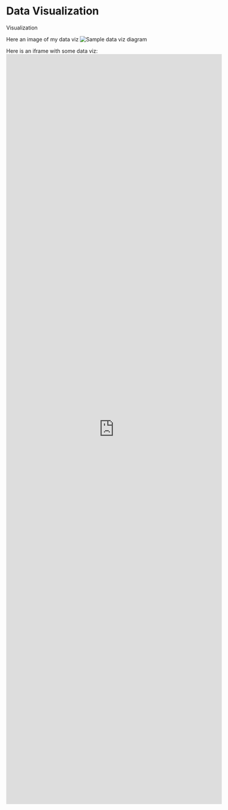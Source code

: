 # Data Visualization

Visualization


Here an image of my data viz 
![Sample data viz diagram](./viz.jpg)


Here is an iframe with some data viz: 
<div><iframe style="width: 60vw; height: 50vh; border: none;" src="https://query.wikidata.org/embed.html#%23defaultView%3AGraph%0ASELECT%20%3Finstance_of%20%3Ftitle%20%3Finception%20%3Fcreator%20%3FcreatorLabel%20%3Fcollection%20%3FcollectionLabel%20%3Flocation_of_creation%20%3Flocation_of_creationLabel%20%3Fimage%20WHERE%20%7B%0A%20%20SERVICE%20wikibase%3Alabel%20%7B%20bd%3AserviceParam%20wikibase%3Alanguage%20%22%5BAUTO_LANGUAGE%5D%2Cen%22.%20%7D%0A%20%20%3Finstance_of%20wdt%3AP31%20wd%3AQ125191%3B%0A%20%20%20%20wdt%3AP195%20wd%3AQ106907210.%0A%20%20OPTIONAL%20%7B%20%3Finstance_of%20wdt%3AP1476%20%3Ftitle.%20%7D%0A%20%20OPTIONAL%20%7B%20%3Finstance_of%20wdt%3AP571%20%3Finception.%20%7D%0A%20%20OPTIONAL%20%7B%20%3Finstance_of%20wdt%3AP170%20%3Fcreator.%20%7D%0A%20%20OPTIONAL%20%7B%20%3Finstance_of%20wdt%3AP195%20%3Fcollection.%20%7D%0A%20%20OPTIONAL%20%7B%20%3Finstance_of%20wdt%3AP1071%20%3Flocation_of_creation.%20%7D%0A%20%20OPTIONAL%20%7B%20%3Finstance_of%20wdt%3AP18%20%3Fimage.%20%7D%0A%7D%0ALIMIT%20100" referrerpolicy="origin" sandbox="allow-scripts allow-same-origin allow-popups"></iframe></div>